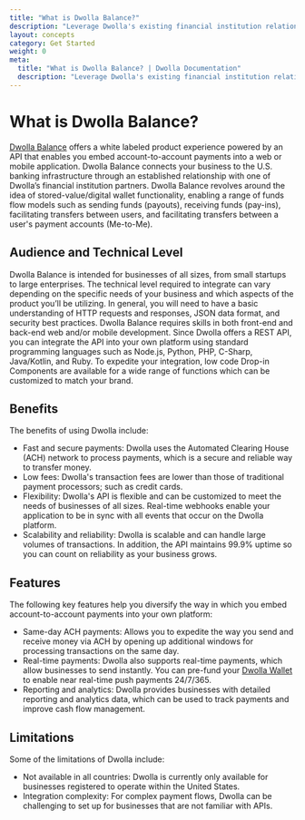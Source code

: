 ```yaml
---
title: "What is Dwolla Balance?"
description: "Leverage Dwolla's existing financial institution relationship to connect your business to the U.S. banking infrastructure."
layout: concepts
category: Get Started
weight: 0
meta:
  title: "What is Dwolla Balance? | Dwolla Documentation"
  description: "Leverage Dwolla's existing financial institution relationship to connect your business to the U.S. banking infrastructure."
---
```


# What is Dwolla Balance?

[Dwolla Balance](/docs/balance) offers a white labeled product experience powered by an API that enables you embed account-to-account payments into a web or mobile application. Dwolla Balance connects your business to the U.S. banking infrastructure through an established relationship with one of Dwolla’s financial institution partners. Dwolla Balance revolves around the idea of stored-value/digital wallet functionality, enabling a range of funds flow models such as sending funds (payouts), receiving funds (pay-ins), facilitating transfers between users, and facilitating transfers between a user's payment accounts (Me-to-Me).

## Audience and Technical Level

Dwolla Balance is intended for businesses of all sizes, from small startups to large enterprises. The technical level required to integrate can vary depending on the specific needs of your business and which aspects of the product you’ll be utilizing. In general, you will need to have a basic understanding of HTTP requests and responses, JSON data format, and security best practices. Dwolla Balance requires skills in both front-end and back-end web and/or mobile development. Since Dwolla offers a REST API, you can integrate the API into your own platform using standard programming languages such as Node.js, Python, PHP, C-Sharp, Java/Kotlin, and Ruby. To expedite your integration, low code Drop-in Components are available for a wide range of functions which can be customized to match your brand.

## Benefits

The benefits of using Dwolla include:

- Fast and secure payments: Dwolla uses the Automated Clearing House (ACH) network to process payments, which is a secure and reliable way to transfer money.
- Low fees: Dwolla's transaction fees are lower than those of traditional payment processors; such as credit cards.
- Flexibility: Dwolla's API is flexible and can be customized to meet the needs of businesses of all sizes. Real-time <span><ContentTooltip preset="webhook">webhooks</ContentTooltip></span> enable your application to be in sync with all events that occur on the Dwolla platform.
- Scalability and reliability: Dwolla is scalable and can handle large volumes of transactions. In addition, the API maintains 99.9% uptime so you can count on reliability as your business grows.

## Features

The following key features help you diversify the way in which you embed account-to-account payments into your own platform:

- Same-day ACH payments: Allows you to expedite the way you send and receive money via ACH by opening up additional windows for processing transactions on the same day.
- Real-time payments: Dwolla also supports real-time payments, which allow businesses to send instantly. You can pre-fund your [Dwolla Wallet](/docs/balance/balance-funding-source) to enable near real-time push payments 24/7/365.
- Reporting and analytics: Dwolla provides businesses with detailed reporting and analytics data, which can be used to track payments and improve cash flow management.

## Limitations

Some of the limitations of Dwolla include:

- Not available in all countries: Dwolla is currently only available for businesses registered to operate within the United States.
- Integration complexity: For complex payment flows, Dwolla can be challenging to set up for businesses that are not familiar with APIs.
